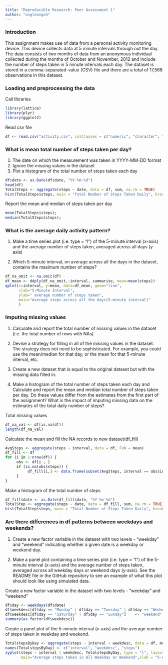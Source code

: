 ```yaml
---
title: "Reproducible Research: Peer Assessment 1"
author: "ongleongoh"
---
```


### Introduction
This assignment makes use of data from a personal activity monitoring device. This device collects data at 5 minute intervals through out the day. The data consists of two months of data from an anonymous individual collected during the months of October and November, 2012 and include the number of steps taken in 5 minute intervals each day.
The dataset is stored in a comma-separated-value (CSV) file and there are a total of 17,568 observations in this dataset.

### Loading and preprocessing the data
Call libraries
```r
library(lattice)
library(plyr)
library(ggplot2)
```
Read csv file
```r
df <- read.csv("activity.csv", colClasses = c("numeric", "character", "numeric"))
```

### What is mean total number of steps taken per day?
1.   The date on which the measurement was taken in YYYY-MM-DD format
2.   Ignore the missing values in the dataset
3.   Plot a histogram of the total number of steps taken each day
```r
df$date <- as.Date(df$date, "%Y-%m-%d")
head(df)
TotalSteps <- aggregate(steps ~ date, data = df, sum, na.rm = TRUE)
hist(TotalSteps$steps, main = "Total Number of Steps Taken Daily", breaks=10, xlab = "Total steps", col = "lightblue")
```

Report the mean and median of steps taken per day
```r
mean(TotalSteps$steps);
median(TotalSteps$steps);
```


### What is the average daily activity pattern?
1.   Make a time series plot (i.e. type = "l") of the 5-minute interval (x-axis) and the average number of steps taken, averaged across all days (y-axis)

2.   Which 5-minute interval, on average across all the days in the dataset, contains the maximum number of steps?
```r
df_na_omit <- na.omit(df) 
df_mean <- ddply(df_na_omit,~interval, summarise, mean=mean(steps))
qplot(x=interval, y=mean, data=df_mean, geom="line",
      xlab="5-Minute Interval",
      ylab=" average number of steps taken",
      main="Average steps across all the days(5-minute interval)"
      )
```

### Imputing missing values
1.   Calculate and report the total number of missing values in the dataset (i.e. the total number of rows with NAs)

2.   Devise a strategy for filling in all of the missing values in the dataset. The strategy does not need to be sophisticated. For example, you could use the mean/median for that day, or the mean for that 5-minute interval, etc.

3.   Create a new dataset that is equal to the original dataset but with the missing data filled in.

4.   Make a histogram of the total number of steps taken each day and Calculate and report the mean and median total number of steps taken per day. Do these values differ from the estimates from the first part of the assignment? What is the impact of imputing missing data on the estimates of the total daily number of steps?

Total missing values
```r
df_na_val <- df[is.na(df)]
length(df_na_val)
```
Calculate the mean and fill the NA records to new dataset(df_fill)
```r
AvgSteps <- aggregate(steps ~ interval, data = df, FUN = mean)
df_fill <- df
for (i in 1:nrow(df)) {
     obs <- df[i , ] 
     if (is.na(obs$steps)) {
          df_fill[i,] <- data.frame(subset(AvgSteps, interval == obs$interval)$steps,as.Date(df[i ,2 ]),df[i , 3])
     } 
}
```
Make a histogram of the total number of steps
```r

df_fill$date <- as.Date(df_fill$date, "%Y-%m-%d")
TotalStep <- aggregate(steps ~ date, data = df_fill, sum, na.rm = TRUE)
hist(TotalStep$steps, main = "Total Number of Steps Taken Daily", breaks=10, xlab = "Total Steps", col = "lightblue")
```

### Are there differences in df patterns between weekdays and weekends?
1.   Create a new factor variable in the dataset with two levels - "weekday" and "weekend" indicating whether a given date is a weekday or weekend day.

2.   Make a panel plot containing a time series plot (i.e. type = "l") of the 5-minute interval (x-axis) and the average number of steps taken, averaged across all weekday days or weekend days (y-axis). See the README file in the GitHub repository to see an example of what this plot should look like using simulated data.

Create a new factor variable in the dataset with two levels - "weekday" and "weekend"
```r
df$day <- weekdays(df$date)
df$weekdesc[df$day == "Monday" | df$day == "Tuesday" | df$day == "Wednesday" | df$day == "Thursday" | df$day == "Friday"]    <- "weekday"
df$weekdesc[df$day == "Saturday" | df$day == "Sunday"]    <- "weekend"
summary(as.factor(df$weekdesc))
```
Create a panel plot of the 5-minute interval (x-axis) and the average number of steps taken in weekday and weekend.
```r
TotalstepsByDay <- aggregate(steps ~ interval + weekdesc, data = df, mean)
names(TotalstepsByDay) <- c("interval", "weekdesc", "steps")
xyplot(steps ~ interval | weekdesc, TotalstepsByDay, type = "l", layout = c(1, 2),
       main="Average steps taken in All Weekday or Weekend",xlab = "5-minute interval", ylab = "average number of steps taken")
```
